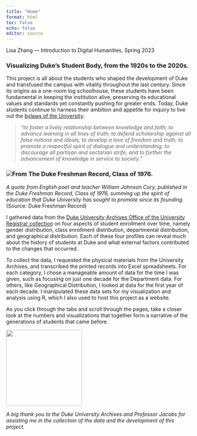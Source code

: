 ```yaml
---
title: "Home"
format: html
toc: false
echo: false
editor: source
---
```


Lisa Zhang --- Introduction to Digital Humanities, Spring 2023

### Visualizing Duke's Student Body, from the 1920s to the 2020s.

This project is all about the students who shaped the development of Duke and transfused the campus with vitality throughout the last century. Since its origins as a one-room log schoolhouse, these students have been fundamental in keeping the institution alive, preserving its educational values and standards yet constantly pushing for greater ends. Today, Duke students continue to harness their ambition and appetite for inquiry to live out the [bylaws of the University](https://library.duke.edu/rubenstein/uarchives/history/articles/charter-bylaws-aims-mission):

> *"to foster a lively relationship between knowledge and faith; to advance learning in all lines of truth; to defend scholarship against all false notions and ideals; to develop a love of freedom and truth; to promote a respectful spirit of dialogue and understanding; to discourage all partisan and sectarian strife; and to further the advancement of knowledge in service to society."*

### ![From The Duke Freshman Record, Class of 1976.](images/dul1.ark__13960_t4fn2c63x-seq_11.jpg)

*A quote from English poet and teacher William Johnson Cory, published in the Duke Freshman Record, Class of 1976, summing up the spirit of education that Duke University has sought to promote since its founding.* (Source: Duke Freshman Record)

I gathered data from the [Duke University Archives Office of the University Registrar collection](https://archives.lib.duke.edu/catalog/uaregistrar) on four aspects of student enrollment over time, namely gender distribution, class enrollment distribution, departmental distribution, and geographical distribution. Each of these four profiles can reveal much about the history of students at Duke and what external factors contributed to the changes that occurred.

To collect the data, I requested the physical materials from the University Archives, and transcribed the printed records into Excel spreadsheets. For each category, I chose a manageable amount of data for the time I was given, such as focusing on just one decade for the Department data. For others, like Geographical Distribution, I looked at data for the first year of each decade. I manipulated these data sets for my visualization and analysis using R, which I also used to host this project as a website.

As you click through the tabs and scroll through the pages, take a closer look at the numbers and visualizations that together form a narrative of the generations of students that came before.

![](images/chapel.webp){fig-align="center" width="206"}

*A big thank you to the Duke University Archives and Professor Jacobs for assisting me in the collection of the data and the development of this project.*
